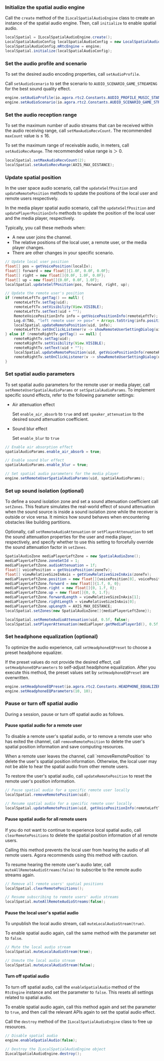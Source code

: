 <PlatformWrapper platform="android">

### Initialize the spatial audio engine

Call the `create` method of the `ILocalSpatialAudioEngine` class to create an instance of the spatial audio engine. Then, call `initialize` to enable spatial audio.

```java
localSpatial = ILocalSpatialAudioEngine.create();
LocalSpatialAudioConfig localSpatialAudioConfig = new LocalSpatialAudioConfig();
localSpatialAudioConfig.mRtcEngine = engine;
localSpatial.initialize(localSpatialAudioConfig);
```

### Set the audio profile and scenario

To set the desired audio encoding properties, call `setAudioProfile`.

Call `setAudioScenario` to set the scenario to `AUDIO_SCENARIO_GAME_STREAMING` for the best sound quality effect.

```java
engine.setAudioProfile(io.agora.rtc2.Constants.AUDIO_PROFILE_MUSIC_STANDARD);
engine.setAudioScenario(io.agora.rtc2.Constants.AUDIO_SCENARIO_GAME_STREAMING);
```

### Set the audio reception range

To set the maximum number of audio streams that can be received within the audio receiving range, call `setMaxAudioRecvCount`. The recommended `maxCount` value is ≤ 16.

To set the maximum range of receivable audio, in meters, call `setAudioRecvRange`. The recommended value range is ＞ 0.

```java
localSpatial.setMaxAudioRecvCount(2);
localSpatial.setAudioRecvRange(AXIS_MAX_DISTANCE);
```

### Update spatial position
In the user space audio scenario, call the `updateSelfPosition` and `updateRemotePosition` methods to update the positions of the local user and remote users respectively.

In the media player spatial audio scenario, call the `updateSelfPosition` and `updatePlayerPositionInfo` methods to update the position of the local user and the media player, respectively.

Typically, you call these methods when:

- A new user joins the channel.
- The relative positions of the local user, a remote user, or the media player changes.
- There are other changes in your specific scenario.

```java
// Update local user position
float[] pos = getVoicePosition(localIv);
float[] forward = new float[]{1.0F, 0.0F, 0.0F};
float[] right = new float[]{0.0F, 1.0F, 0.0F};
float[] up = new float[]{0.0F, 0.0F, 1.0F};
localSpatial.updateSelfPosition(pos, forward, right, up);

// Update the remote user's position
if (remoteLeftTv.getTag() == null) {
    remoteLeftTv.setTag(uid);
    remoteLeftTv.setVisibility(View.VISIBLE);
    remoteLeftTv.setText(uid + "");
    RemoteVoicePositionInfo info = getVoicePositionInfo(remoteLeftTv);
    Log.d(TAG, "left remote user >> pos=" + Arrays.toString(info.position));
    localSpatial.updateRemotePosition(uid, info);
    remoteLeftTv.setOnClickListener(v -> showRemoteUserSettingDialog(uid));
} else if (remoteRightTv.getTag() == null) {
    remoteRightTv.setTag(uid);
    remoteRightTv.setVisibility(View.VISIBLE);
    remoteRightTv.setText(uid + "");
    localSpatial.updateRemotePosition(uid, getVoicePositionInfo(remoteRightTv));
    remoteRightTv.setOnClickListener(v -> showRemoteUserSettingDialog(uid));
}    
```

### Set spatial audio parameters

To set spatial audio parameters for the remote user or media player, call `setRemoteUserSpatialAudioParams` or `setSpatialAudioParams`. To implement specific sound effects, refer to the following parameter settings:

- Air attenuation effect

    Set `enable_air_absorb` to `true` and set `speaker_attenuation` to the desired sound attenuation coefficient.

- Sound blur effect

    Set `enable_blur` to `true`

```java
// Enable air absorption effect
spatialAudioParams.enable_air_absorb = true;

// Enable sound blur effect
spatialAudioParams.enable_blur = true;

// Set spatial audio parameters for the media player
engine.setRemoteUserSpatialAudioParams(uid, spatialAudioParams);
```

### Set up sound isolation (optional)

To define a sound isolation zone and set a sound attenuation coefficient call `setZones`. This feature simulates the real-world effect of sound attenuation when the sound source is inside a sound isolation zone while the receiver is outside or vice versa. It mimics how sound behaves when encountering obstacles like building partitions.

Optionally, call `setRemoteAudioAttenuation` or `setPlayerAttenuation` to set the sound attenuation properties for the user and media player, respectively, and specify whether to use this setting to forcefully override the sound attenuation factor in `setZones`.

```java
SpatialAudioZone mediaPlayerLeftZone = new SpatialAudioZone();
mediaPlayerLeftZone.zoneSetId = 1;
mediaPlayerLeftZone.audioAttenuation = 1f;
float[] voicePosition = getVoicePosition(zoneTv);
float[] viewRelativeSizeInAxis = getViewRelativeSizeInAxis(zoneTv);
mediaPlayerLeftZone.position = new float[]{voicePosition[0], voicePosition[1], 0};
mediaPlayerLeftZone.forward = new float[]{1.f, 0, 0};
mediaPlayerLeftZone.right = new float[]{0, 1.f, 0};
mediaPlayerLeftZone.up = new float[]{0, 0, 1.f};
mediaPlayerLeftZone.forwardLength = viewRelativeSizeInAxis[1];
mediaPlayerLeftZone.rightLength = viewRelativeSizeInAxis[0];
mediaPlayerLeftZone.upLength = AXIS_MAX_DISTANCE;
localSpatial.setZones(new SpatialAudioZone[]{mediaPlayerLeftZone});

localSpatial.setRemoteAudioAttenuation(uid, 0.5f, false);
localSpatial.setPlayerAttenuation(mediaPlayer.getMediaPlayerId(), 0.5f, false);
```

### Set headphone equalization (optional)

To optimize the audio experience, call `setHeadphoneEQPreset` to choose a preset headphone equalizer.

If the preset values do not provide the desired effect, call `setHeadphoneEQParameters` to self-adjust headphone equalization. After you execute this method, the preset values set by `setHeadphoneEQPreset` are overwritten.

```java
engine.setHeadphoneEQPreset(io.agora.rtc2.Constants.HEADPHONE_EQUALIZER_OVEREAR);
engine.setHeadphoneEQParameters(10, 10);
```

### Pause or turn off spatial audio

During a session, pause or turn off spatial audio as follows.

#### Pause spatial audio for a remote user
To disable a remote user's spatial audio, or to remove a remote user who has exited the channel, call `removeRemotePosition` to delete the user's spatial position information and save computing resources.

<Admonition type="caution">
When a remote user leaves the channel, call `removeRemotePosition` to delete the user's spatial position information. Otherwise, the local user may not be able to hear the spatial audio from other remote users.
</Admonition>

To restore the user's spatial audio, call `updateRemotePosition` to reset the remote user's position information.

```java
// Pause spatial audio for a specific remote user locally
localSpatial.removeRemotePosition(uid);

// Resume spatial audio for a specific remote user locally
localSpatial.updateRemotePosition(uid, getVoicePositionInfo(remoteLeftTv));
```

#### Pause spatial audio for all remote users

If you do not want to continue to experience local spatial audio, call `clearRemotePositions` to delete the spatial position information of all remote users.

<Admonition type="caution">
Calling this method prevents the local user from hearing the audio of all remote users. Agora recommends using this method with caution.
</Admonition>

To resume hearing the remote user's audio later, call `muteAllRemoteAudioStreams(false)` to subscribe to the remote audio streams again.

```java
// Remove all remote users' spatial positions
localSpatial.clearRemotePositions();

// Resume subscribing to remote users' audio streams
localSpatial.muteAllRemoteAudioStreams(false);
```

#### Pause the local user's spatial audio

To unpublish the local audio stream, call `muteLocalAudioStream(true)`.

To enable spatial audio again, call the same method with the parameter set to `false`.


```java
// Mute the local audio stream
localSpatial.muteLocalAudioStream(true);

// Unmute the local audio stream
localSpatial.muteLocalAudioStream(false);
```

#### Turn off spatial audio

To turn off spatial audio, call the `enableSpatialAudio` method of the `RtcEngine` instance and set the parameter to `false`. This resets all settings related to spatial audio.

To enable spatial audio again, call this method again and set the parameter to `true`, and then call the relevant APIs again to set the spatial audio effect.

Call the `destroy` method of the `ILocalSpatialAudioEngine` class to free up resources.

```java
// Disable spatial audio
engine.enableSpatialAudio(false);

// Destroy the ILocalSpatialAudioEngine object
ILocalSpatialAudioEngine.destroy();
```

</PlatformWrapper>
